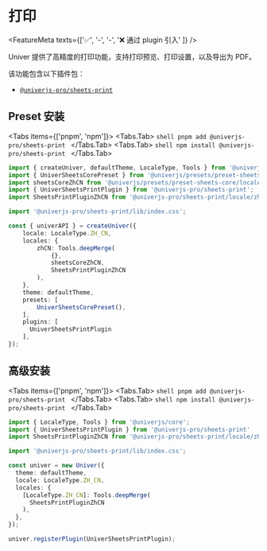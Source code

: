 
# 打印

<FeatureMeta texts={['✅', '-', '-', '❌ 通过 plugin 引入' ]} />

Univer 提供了高精度的打印功能，支持打印预览、打印设置，以及导出为 PDF。

该功能包含以下插件包：

- [`@univerjs-pro/sheets-print`](https://www.npmjs.com/package/@univerjs-pro/sheets-print/README)

## Preset 安装

<Tabs items={['pnpm', 'npm']}>
  <Tabs.Tab>
    ```shell
    pnpm add @univerjs-pro/sheets-print
    ```
  </Tabs.Tab>
  <Tabs.Tab>
    ```shell
    npm install @univerjs-pro/sheets-print
    ```
  </Tabs.Tab>
</Tabs>

```ts {3-4,7,15,23}
import { createUniver, defaultTheme, LocaleType, Tools } from '@univerjs/presets';
import { UniverSheetsCorePreset } from '@univerjs/presets/preset-sheets-core';
import sheetsCoreZhCN from '@univerjs/presets/preset-sheets-core/locales/zh-CN';
import { UniverSheetsPrintPlugin } from '@univerjs-pro/sheets-print';
import SheetsPrintPluginZhCN from '@univerjs-pro/sheets-print/locale/zh-CN';

import '@univerjs-pro/sheets-print/lib/index.css';

const { univerAPI } = createUniver({
    locale: LocaleType.ZH_CN,
    locales: {
        zhCN: Tools.deepMerge(
            {},
            sheetsCoreZhCN,
            SheetsPrintPluginZhCN 
        ),
    },
    theme: defaultTheme,
    presets: [
        UniverSheetsCorePreset(),
    ],
    plugins: [
      UniverSheetsPrintPlugin 
    ],
});
```

## 高级安装

<Tabs items={['pnpm', 'npm']}>
  <Tabs.Tab>
    ```shell
    pnpm add @univerjs-pro/sheets-print
    ```
  </Tabs.Tab>
  <Tabs.Tab>
    ```shell
    npm install @univerjs-pro/sheets-print
    ```
  </Tabs.Tab>
</Tabs>

```typescript {2-3,5,12,17}
import { LocaleType, Tools } from '@univerjs/core';
import { UniverSheetsPrintPlugin } from '@univerjs-pro/sheets-print'
import SheetsPrintPluginZhCN from '@univerjs-pro/sheets-print/locale/zh-CN';

import '@univerjs-pro/sheets-print/lib/index.css';

const univer = new Univer({
  theme: defaultTheme,
  locale: LocaleType.ZH_CN,
  locales: {
    [LocaleType.ZH_CN]: Tools.deepMerge(
      SheetsPrintPluginZhCN
    ),
  },
});

univer.registerPlugin(UniverSheetsPrintPlugin);
```
